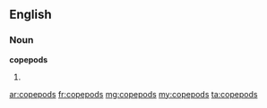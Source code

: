 ==English==

===Noun===
'''copepods'''

# {{plural of|[[copepod]]}}

[[ar:copepods]]
[[fr:copepods]]
[[mg:copepods]]
[[my:copepods]]
[[ta:copepods]]